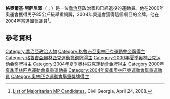 '''格奧爾基·阿萨尼澤'''（{{lang-ka|გიორგი ასანიძე}}；{{bd|1975年|8月30日}}）是一位[[喬治亞|喬治亞]]政治家和已經退役的運動員。他在2000年奧運會獲得男子85公斤級舉重銅牌，2004年奧運會獲得這個項目的金牌。他在2004年當選國會議員<ref>[http://www.civil.ge/eng/detail.php?id=17552  List of Majoritarian MP Candidates.] Civil Georgia, April 24, 2008.</ref>。

==參考資料==
{{Reflist}}
{{DEFAULTSORT:Asanidze, Giorgi}}
[[Category:喬治亞政治人物|Category:喬治亞政治人物]]
[[Category:格魯吉亞奧林匹克運動會金牌得主|Category:格魯吉亞奧林匹克運動會金牌得主]]
[[Category:格魯吉亞奧林匹克運動會銅牌得主|Category:格魯吉亞奧林匹克運動會銅牌得主]]
[[Category:2000年夏季奥林匹克运动会奖牌得主|Category:2000年夏季奥林匹克运动会奖牌得主]]
[[Category:2004年夏季奧林匹克運動會金牌得主|Category:2004年夏季奧林匹克運動會金牌得主]]
[[Category:2000年夏季奧林匹克運動會舉重運動員|Category:2000年夏季奧林匹克運動會舉重運動員]]
[[Category:2004年夏季奧林匹克運動會舉重運動員|Category:2004年夏季奧林匹克運動會舉重運動員]]
[[Category:奧林匹克運動會舉重獎牌得主|Category:奧林匹克運動會舉重獎牌得主]]